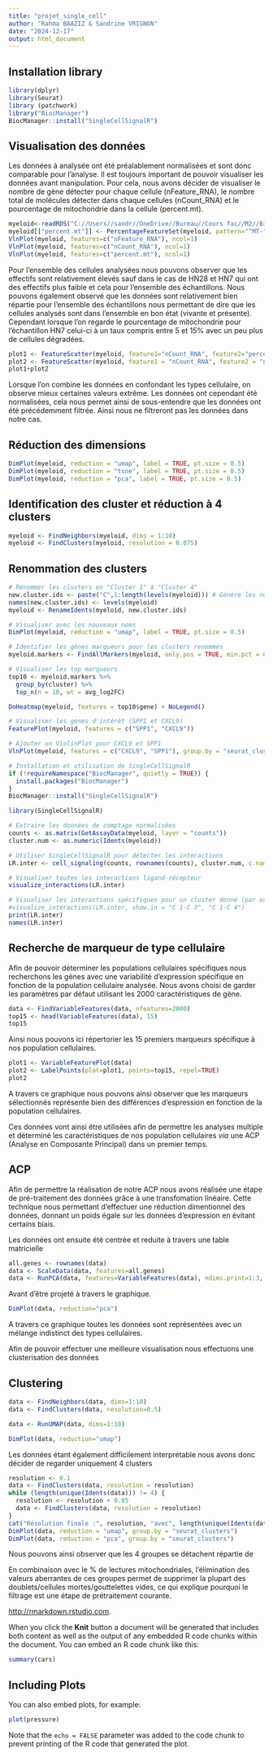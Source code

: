 ```yaml
---
title: "projet_single_cell"
author: "Rahma BAAZIZ & Sandrine VRIGNON"
date: "2024-12-17"
output: html_document
---
```


## Installation library

```r
library(dplyr)
library(Seurat)
library (patchwork)
library("BiocManager")
BiocManager::install("SingleCellSignalR")
```

## Visualisation des données

Les données à analysée ont été préalablement normalisées et sont donc comparable pour l'analyse. Il est toujours important de pouvoir visualiser les données avant manipulation. Pour cela, nous avons décider de visualiser le nombre de gène détecter pour chaque cellule (nFeature_RNA), le nombre total de molécules détecter dans chaque cellules (nCount_RNA) et le pourcentage de mitochondrie dans la cellule (percent.mt).

```r
myeloid<-readRDS("C://Users//sandr//OneDrive//Bureau//Cours fac//M2//Bioanalyse, transcriptomique//Single cell//dossier//myeloid-cells.RDS")
myeloid[["percent.mt"]] <- PercentageFeatureSet(myeloid, pattern="^MT-")  
VlnPlot(myeloid, features=c("nFeature_RNA"), ncol=1)
VlnPlot(myeloid, features=c("nCount_RNA"), ncol=1)
VlnPlot(myeloid, features=c("percent.mt"), ncol=1)
```

Pour l'ensemble des cellules analysées nous pouvons observer que les effectifs sont relativement élevés sauf dans le cas de HN28 et HN7 qui ont des effectifs plus faible et cela pour l'ensemble des échantillons. Nous pouvons également observé que les données sont relativement bien répartie pour l'ensemble des échantillons nous permettant de dire que les cellules analysés sont dans l'ensemble en bon état (vivante et présente). Cependant lorsque l'on regarde le pourcentage de mitochondrie pour l'échantillon HN7 celui-ci à un taux compris entre 5 et 15% avec un peu plus de cellules dégradées.

```r
plot1 <- FeatureScatter(myeloid, feature1="nCount_RNA", feature2="percent.mt")
plot2 <- FeatureScatter(myeloid, feature1 = "nCount_RNA", feature2 = "nFeature_RNA")
plot1+plot2
```

Lorsque l'on combine les données en confondant les types cellulaire, on observe mieux certaines valeurs extrême. Les données ont cependant été normalisées, cela nous permet ainsi de sous-entendre que les données ont été précédemment filtrée. Ainsi nous ne filtreront pas les données dans notre cas.

## Réduction des dimensions

```r
DimPlot(myeloid, reduction = "umap", label = TRUE, pt.size = 0.5)
DimPlot(myeloid, reduction = "tsne", label = TRUE, pt.size = 0.5)
DimPlot(myeloid, reduction = "pca", label = TRUE, pt.size = 0.5)

```

## Identification des cluster et réduction à 4 clusters

```r

myeloid <- FindNeighbors(myeloid, dims = 1:10) 
myeloid <- FindClusters(myeloid, resolution = 0.075)

```

## Renommation des clusters

```r

# Renommer les clusters en "Cluster 1" à "Cluster 4"
new.cluster.ids <- paste("C",1:length(levels(myeloid))) # Génère les noms des clusters
names(new.cluster.ids) <- levels(myeloid)
myeloid <- RenameIdents(myeloid, new.cluster.ids)

```

```r

# Visualiser avec les nouveaux noms
DimPlot(myeloid, reduction = "umap", label = TRUE, pt.size = 0.5)

# Identifier les gènes marqueurs pour les clusters renommés
myeloid.markers <- FindAllMarkers(myeloid, only.pos = TRUE, min.pct = 0.25, logfc.threshold = 0.25)

# Visualiser les top marqueurs
top10 <- myeloid.markers %>%
  group_by(cluster) %>%
  top_n(n = 10, wt = avg_log2FC)

DoHeatmap(myeloid, features = top10$gene) + NoLegend()

# Visualiser les gènes d'intérêt (SPP1 et CXCL9)
FeaturePlot(myeloid, features = c("SPP1", "CXCL9"))

# Ajouter un ViolinPlot pour CXCL9 et SPP1
VlnPlot(myeloid, features = c("CXCL9", "SPP1"), group.by = "seurat_clusters", pt.size = 0)

# Installation et utilisation de SingleCellSignalR
if (!requireNamespace("BiocManager", quietly = TRUE)) {
  install.packages("BiocManager")
}
BiocManager::install("SingleCellSignalR")

library(SingleCellSignalR)

# Extraire les données de comptage normalisées
counts <- as.matrix(GetAssayData(myeloid, layer = "counts"))
cluster.num <- as.numeric(Idents(myeloid))

# Utiliser SingleCellSignalR pour détecter les interactions
LR.inter <- cell_signaling(counts, rownames(counts), cluster.num, c.names = new.cluster.ids)

# Visualiser toutes les interactions ligand-récepteur
visualize_interactions(LR.inter)

# Visualiser les interactions spécifiques pour un cluster donné (par ex., "Cluster 1")
#visualize_interactions(LR.inter, show.in = "C 1-C 3", "C 1-C 4")
print(LR.inter)
names(LR.inter)

```

## Recherche de marqueur de type cellulaire

Afin de pouvoir déterminer les populations cellulaires spécifiques nous recherchons les gènes avec une variabilité d'expression spécifique en fonction de la population cellulaire analysée. Nous avons choisi de garder les paramètres par défaut utilisant les 2000 caractéristiques de gène.

```r
data <- FindVariableFeatures(data, nfeatures=2000)
top15 <- head(VariableFeatures(data), 15)
top15

```

Ainsi nous pouvons ici répertorier les 15 premiers marqueurs spécifique à nos population cellulaires.

```r
plot1 <- VariableFeaturePlot(data)
plot2 <- LabelPoints(plot=plot1, points=top15, repel=TRUE)
plot2
```

A travers ce graphique nous pouvons ainsi observer que les marqueurs sélectionnés représente bien des différences d'espression en fonction de la population cellulaires.

Ces données vont ainsi être utilisées afin de permettre les analyses multiple et déterminé les caractéristiques de nos population cellulaires *via* une ACP (Analyse en Composante Principal) dans un premier temps.

## ACP

Afin de permettre la réalisation de notre ACP nous avons réalisée une étape de pré-traitement des données grâce à une transfomation linéaire. Cette technique nous permettant d'effectuer une réduction dimentionnel des données, donnant un poids égale sur les données d'expression en évitant certains biais.

Les données ont ensuite été centrée et reduite à travers une table matricielle

```r
all.genes <- rownames(data)
data <- ScaleData(data, features=all.genes)
data <- RunPCA(data, features=VariableFeatures(data), ndims.print=1:3, nfeatures.print=10)
```

Avant d'être projeté à travers le graphique.

```r
DimPlot(data, reduction="pca")
```

A travers ce graphique toutes les données sont représentées avec un mélange indistinct des types cellulaires.

Afin de pouvoir effectuer une meilleure visualisation nous effectuons une clusterisation des données

## Clustering

```r
data <- FindNeighbors(data, dims=1:10)
data <- FindClusters(data, resolution=0.5)
```

```r
data <- RunUMAP(data, dims=1:10)

```

```r
DimPlot(data, reduction="umap")
```

Les données étant également difficilement interprétable nous avons donc décider de regarder uniquement 4 clusters

```r
resolution <- 0.1
data <- FindClusters(data, resolution = resolution)
while (length(unique(Idents(data))) != 4) {
  resolution <- resolution + 0.05
  data <- FindClusters(data, resolution = resolution)
}
cat("Résolution finale :", resolution, "avec", length(unique(Idents(data))), "clusters.\n")
DimPlot(data, reduction = "umap", group.by = "seurat_clusters")
DimPlot(data, reduction = "pca", group.by = "seurat_clusters")
```

Nous pouvons ainsi observer que les 4 groupes se détachent répartie de

En combinaison avec le % de lectures mitochondriales, l'élimination des valeurs aberrantes de ces groupes permet de supprimer la plupart des doublets/cellules mortes/gouttelettes vides, ce qui explique pourquoi le filtrage est une étape de prétraitement courante.

<http://rmarkdown.rstudio.com>.

When you click the **Knit** button a document will be generated that includes both content as well as the output of any embedded R code chunks within the document. You can embed an R code chunk like this:

```r
summary(cars)
```

## Including Plots

You can also embed plots, for example:

```r
plot(pressure)
```

Note that the `echo = FALSE` parameter was added to the code chunk to prevent printing of the R code that generated the plot.
